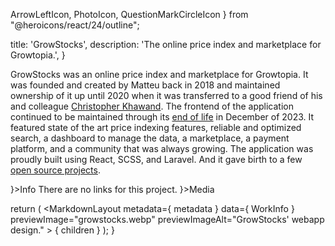 
  ArrowLeftIcon,
  PhotoIcon,
  QuestionMarkCircleIcon
} from "@heroicons/react/24/outline";

  title: 'GrowStocks',
  description: 'The online price index and marketplace for Growtopia.',
}


GrowStocks was an online price index and marketplace for Growtopia. It was founded and created by Matteu back in 2018 and maintained ownership of it up until 2020 when it was transferred to a good friend of his and colleague [Christopher Khawand](https://christopher.khawand.dev). The frontend of the application continued to be maintained through its [end of life](https://christopher.khawand.dev/posts/farewell-growstocks) in December of 2023. It featured state of the art price indexing features, reliable and optimized search, a dashboard to manage the data, a marketplace, a payment platform, and a community that was always growing. The application was proudly built using React, SCSS, and Laravel. And it gave birth to a few [open source projects](https://github.com/GrowStocks).

<MSAnimatedSection className="grid cols-1 @large:cols-3 gap-md mt-4xl">
  <MSAnimatedSection>
    <MSTitleBar clsssName="jc-center" icon={<QuestionMarkCircleIcon />}>Info</MSTitleBar>
    <Info data={ WorkInfo }>
      There are no links for this project.
    </Info>
  </MSAnimatedSection>
  <MSAnimatedSection delay={0.3} className="start-1 end-1 @large:start-2 @large:end-4">
    <MSTitleBar clsssName="jc-center" icon={<PhotoIcon />}>Media</MSTitleBar>
    <div className="w-full grid cols-1 gap-md mt-md">
      <PreviewImage src="/img/growstocks/growstocks-item-view.webp" alt="A screen capture of the item page." />
      <PreviewImage src="/img/growstocks/growstocks-wip.webp" alt="A screen capture of a work-in-progress GrowStocks." />
    </div>
  </MSAnimatedSection>
</MSAnimatedSection>

  return (
    <MarkdownLayout
      metadata={ metadata }
      data={ WorkInfo }
      previewImage="growstocks.webp"
      previewImageAlt="GrowStocks' webapp design."
    >
      { children }
    </MarkdownLayout>
  );
}
